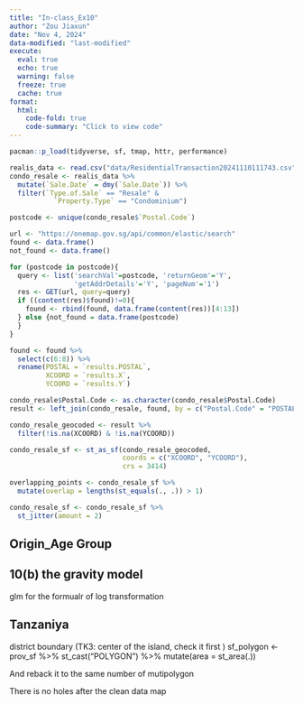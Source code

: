```yaml
---
title: "In-class_Ex10"
author: "Zou Jiaxun"
date: "Nov 4, 2024"
data-modified: "last-modified"
execute: 
  eval: true
  echo: true
  warning: false
  freeze: true
  cache: true
format:
  html:
    code-fold: true
    code-summary: "Click to view code"
---
```


```r
pacman::p_load(tidyverse, sf, tmap, httr, performance)
```

```r
realis_data <- read.csv("data/ResidentialTransaction20241110111743.csv")
condo_resale <- realis_data %>%
  mutate(`Sale.Date` = dmy(`Sale.Date`)) %>%
  filter(`Type.of.Sale` == "Resale" &
           `Property.Type` == "Condominium")
```

```r
postcode <- unique(condo_resale$`Postal.Code`)
```

```r
url <- "https://onemap.gov.sg/api/common/elastic/search"
found <- data.frame()
not_found <- data.frame()

for (postcode in postcode){
  query <- list('searchVal'=postcode, 'returnGeom'='Y', 
                'getAddrDetails'='Y', 'pageNum'='1')
  res <- GET(url, query=query)
  if ((content(res)$found)!=0){
    found <- rbind(found, data.frame(content(res))[4:13])
  } else {not_found = data.frame(postcode)
  }
}
```

```r
found <- found %>%
  select(c(6:8)) %>%
  rename(POSTAL = `results.POSTAL`,
         XCOORD = `results.X`,
         YCOORD = `results.Y`)
```

```r
condo_resale$Postal.Code <- as.character(condo_resale$Postal.Code)
result <- left_join(condo_resale, found, by = c("Postal.Code" = "POSTAL"))
```

```r
condo_resale_geocoded <- result %>%
  filter(!is.na(XCOORD) & !is.na(YCOORD))

condo_resale_sf <- st_as_sf(condo_resale_geocoded, 
                            coords = c("XCOORD", "YCOORD"),
                            crs = 3414)
```

```r
overlapping_points <- condo_resale_sf %>%
  mutate(overlap = lengths(st_equals(., .)) > 1)
```

```r
condo_resale_sf <- condo_resale_sf %>%
  st_jitter(amount = 2)
```


## Origin_Age Group

## 10(b) the gravity model

glm for the formualr of log transformation

## Tanzaniya

district boundary (TK3: center of the island, check it first ) sf_polygon \<- prov_sf %\>% st_cast("POLYGON") %\>% mutate(area = st_area(.))

And reback it to the same number of mutipolygon

There is no holes after the clean data map
